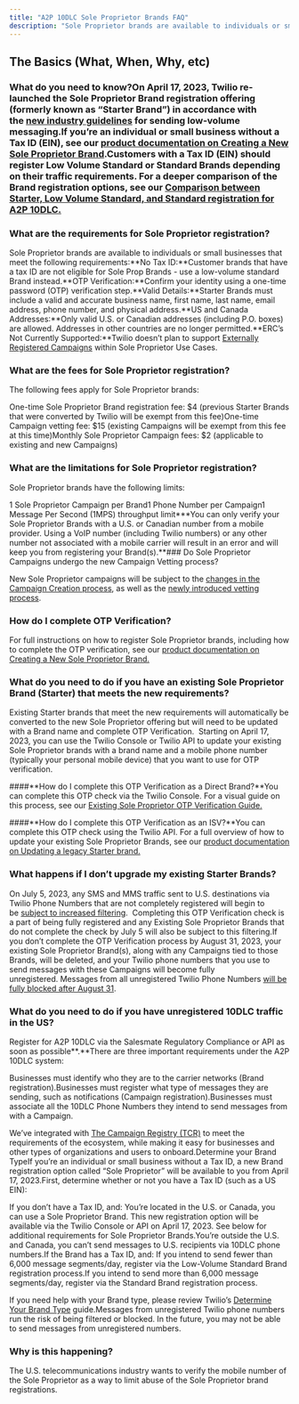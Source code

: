 ```yaml
---
title: "A2P 10DLC Sole Proprietor Brands FAQ"
description: "Sole Proprietor brands are available to individuals or small businesses that meet the following requirements:**No Tax ID:**Customer brands that have a..."
---
```


## The Basics (What, When, Why, etc)

### What do you need to know?**On April 17, 2023**, Twilio re-launched the Sole Proprietor Brand registration offering (formerly known as “Starter Brand”) in accordance with the [new industry guidelines](https://www.twilio.com/blog/new-requirements-for-a2p-10dlc-registrations) for sending low-volume messaging.If you’re an individual or small business without a Tax ID (EIN), see our [product documentation on Creating a New Sole Proprietor Brand](https://www.twilio.com/docs/sms/a2p-10dlc/onboarding-isv-api-sole-prop-new).Customers with a Tax ID (EIN) should register Low Volume Standard or Standard Brands depending on their traffic requirements. For a deeper comparison of the Brand registration options, see our [Comparison between Starter, Low Volume Standard, and Standard registration for A2P 10DLC.](https://support.salesmate.io/knowledge/articles/22587396525209/en-us?brand_id=1467849)

### What are the requirements for Sole Proprietor registration?

Sole Proprietor brands are available to individuals or small businesses that meet the following requirements:**No Tax ID:**Customer brands that have a tax ID are not eligible for Sole Prop Brands - use a low-volume standard Brand instead.**OTP Verification:**Confirm your identity using a one-time password (OTP) verification step.**Valid Details:**Starter Brands must include a valid and accurate business name, first name, last name, email address, phone number, and physical address.**US and Canada Addresses:**Only valid U.S. or Canadian addresses (including P.O. boxes) are allowed. Addresses in other countries are no longer permitted.**ERC’s Not Currently Supported:**Twilio doesn’t plan to support [Externally Registered Campaigns](https://www.twilio.com/docs/sms/a2p-10dlc/externally-registered-campaigns-api) within Sole Proprietor Use Cases.

### What are the fees for Sole Proprietor registration?

The following fees apply for Sole Proprietor brands:

One-time Sole Proprietor Brand registration fee: $4 (previous Starter Brands that were converted by Twilio will be exempt from this fee)One-time Campaign vetting fee: $15 (existing Campaigns will be exempt from this fee at this time)Monthly Sole Proprietor Campaign fees: $2 (applicable to existing and new Campaigns)

### What are the limitations for Sole Proprietor registration?

Sole Proprietor brands have the following limits:

1 Sole Proprietor Campaign per Brand1 Phone Number per Campaign1 Message Per Second (1MPS) throughput limit**\*You can only verify your Sole Proprietor Brands with a U.S. or Canadian number from a mobile provider. Using a VoIP number (including Twilio numbers) or any other number not associated with a mobile carrier will result in an error and will keep you from registering your Brand(s).**### Do Sole Proprietor Campaigns undergo the new Campaign Vetting process?

New Sole Proprietor campaigns will be subject to the [changes in the Campaign Creation process](https://support.twilio.com/hc/en-us/articles/8959909733403-Changes-to-the-A2P-10DLC-Campaign-Creation-Process), as well as the [newly introduced vetting process](https://support.twilio.com/hc/en-us/articles/11587910480155-A2P-10DLC-Campaign-Vetting-Changes-January-2023).

### How do I complete OTP Verification?

For full instructions on how to register Sole Proprietor brands, including how to complete the OTP verification, see our [product documentation on Creating a New Sole Proprietor Brand.](https://www.twilio.com/docs/sms/a2p-10dlc/onboarding-isv-api-sole-prop-new)

### What do you need to do if you have an existing Sole Proprietor Brand (Starter) that meets the new requirements?

Existing Starter brands that meet the new requirements will automatically be converted to the new Sole Proprietor offering but will need to be updated with a Brand name and complete OTP Verification.  Starting on April 17, 2023, you can use the Twilio Console or Twilio API to update your existing Sole Proprietor brands with a brand name and a mobile phone number (typically your personal mobile device) that you want to use for OTP verification.

####**How do I complete this OTP Verification as a Direct Brand?**You can complete this OTP check via the Twilio Console. For a visual guide on this process, see our [Existing Sole Proprietor OTP Verification Guide.](https://support.twilio.com/hc/en-us/articles/15600644169243)

####**How do I complete this OTP Verification as an ISV?**You can complete this OTP check using the Twilio API. For a full overview of how to update your existing Sole Proprietor Brands, see our [product documentation on Updating a legacy Starter brand.](https://www.twilio.com/docs/sms/a2p-10dlc/onboarding-isv-api-sole-prop-legacy)

### What happens if I don’t upgrade my existing Starter Brands?

On July 5, 2023, any SMS and MMS traffic sent to U.S. destinations via Twilio Phone Numbers that are not completely registered will begin to be [subject to increased filtering](https://support.twilio.com/hc/en-us/articles/14910496447771-Shutdown-of-Unregistered-10DLC-Messaging-FAQ).  Completing this OTP Verification check is a part of being fully registered and any Existing Sole Proprietor Brands that do not complete the check by July 5 will also be subject to this filtering.If you don’t complete the OTP Verification process by August 31, 2023, your existing Sole Proprietor Brand(s), along with any Campaigns tied to those Brands, will be deleted, and your Twilio phone numbers that you use to send messages with these Campaigns will become fully unregistered. Messages from all unregistered Twilio Phone Numbers [will be fully blocked after August 31](https://support.twilio.com/hc/en-us/articles/14910496447771-Shutdown-of-Unregistered-10DLC-Messaging-FAQ).

### What do you need to do if you have unregistered 10DLC traffic in the US?

Register for A2P 10DLC via the Salesmate Regulatory Compliance or API as soon as possible**.**There are three important requirements under the A2P 10DLC system:

Businesses must identify who they are to the carrier networks (Brand registration).Businesses must register what type of messages they are sending, such as notifications (Campaign registration).Businesses must associate all the 10DLC Phone Numbers they intend to send messages from with a Campaign.

We’ve integrated with [The Campaign Registry (TCR)](https://www.campaignregistry.com/faq/) to meet the requirements of the ecosystem, while making it easy for businesses and other types of organizations and users to onboard.Determine your Brand TypeIf you’re an individual or small business without a Tax ID, a new Brand registration option called “Sole Proprietor” will be available to you from April 17, 2023.First, determine whether or not you have a Tax ID (such as a US EIN):

If you don’t have a Tax ID, and:
You’re located in the U.S. or Canada, you can use a Sole Proprietor Brand. This new registration option will be available via the Twilio Console or API on April 17, 2023. See below for additional requirements for Sole Proprietor Brands.You’re outside the U.S. and Canada, you can’t send messages to U.S. recipients via 10DLC phone numbers.If the Brand has a Tax ID, and:
If you intend to send fewer than 6,000 message segments/day, register via the Low-Volume Standard Brand registration process.If you intend to send more than 6,000 message segments/day, register via the Standard Brand registration process.

If you need help with your Brand type, please review Twilio’s [Determine Your Brand Type](https://www.twilio.com/docs/sms/a2p-10dlc#determine-your-brand-type) guide.Messages from unregistered Twilio phone numbers run the risk of being filtered or blocked. In the future, you may not be able to send messages from unregistered numbers.

### Why is this happening?

The U.S. telecommunications industry wants to verify the mobile number of the Sole Proprietor as a way to limit abuse of the Sole Proprietor brand registrations.
